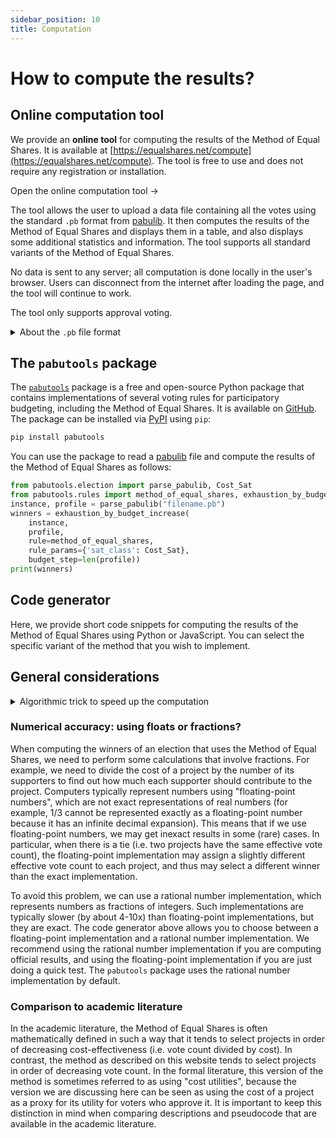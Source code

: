 ```yaml
---
sidebar_position: 10
title: Computation
---
```



# How to compute the results?

## Online computation tool

We provide an **online tool** for computing the results of the Method of Equal Shares. 
It is available at [https://equalshares.net/compute](https://equalshares.net/compute).
The tool is free to use and does not require any registration or installation.

<ComputeToolButton>Open the online computation tool &rarr;</ComputeToolButton>

The tool allows the user to upload a data file containing all the votes using the standard `.pb` format from [pabulib](http://pabulib.org/).
It then computes the results of the Method of Equal Shares and displays them in a table, and also displays some additional statistics and information.
The tool supports all standard variants of the Method of Equal Shares.

No data is sent to any server; all computation is done locally in the user's browser. 
Users can disconnect from the internet after loading the page, and the tool will continue to work.

The tool only supports approval voting.

<details>
<summary>About the <code>.pb</code> file format</summary>
<div>
<p>
The <code>.pb</code> file format is a standard format for storing participatory budgeting data.
It is used by the <a href="http://pabulib.org/">pabulib</a> library.
The format is a simple text format that can be edited with any text editor.
It contains information about the election instance (e.g. the location, date, and budget of the election),
about the projects (e.g. their names and costs), and about the votes (e.g. which projects each voter supports). 
</p>
<p>
Here is a small example of a <code>.pb</code> file:
</p>

```
META
key;value
description;Example election
num_projects;3
num_votes;4
budget;100000
vote_type;approval
PROJECTS
project_id;name;cost
1;Project 1;5000
2;Project 2;10000
3;Project 3;85000
VOTES
voter_id;vote
1;1,2
2;1
3;3
4;1,2,3
```
</div>
</details>



## The `pabutools` package

The [`pabutools`](https://github.com/pbvoting/pabutools) package is a free and open-source Python package that contains implementations of several voting rules for participatory budgeting, including the Method of Equal Shares.
It is available on [GitHub](https://github.com/pbvoting/pabutools).
The package can be installed via [PyPI](https://pypi.org/project/pabutools/) using `pip`:

```bash
pip install pabutools
```

You can use the package to read a [pabulib](http://pabulib.org/) file and compute the results of the Method of Equal Shares as follows:

```python
from pabutools.election import parse_pabulib, Cost_Sat
from pabutools.rules import method_of_equal_shares, exhaustion_by_budget_increase
instance, profile = parse_pabulib("filename.pb")
winners = exhaustion_by_budget_increase(
    instance, 
    profile, 
    rule=method_of_equal_shares, 
    rule_params={'sat_class': Cost_Sat}, 
    budget_step=len(profile))
print(winners)
```

## Code generator

Here, we provide short code snippets for computing the results of the Method of Equal Shares using Python or JavaScript.
You can select the specific variant of the method that you wish to implement.

<CustomCodeSnippetGenerator />

<!--
### Python

```python
def equal_shares_fixed_budget(N, C, cost, u, initial_budget):
    # u[i,c] = utility of voter i for candidate c
    budget = {i : initial_budget/len(N) for i in N}
    committee = []
    total_utility = {c : sum(u[i,c] for i in N) for c in C}
    remaining = {c for c in C if cost[c] > 0 and total_utility[c] > 0} # throw away dummy candidates
    approvers = {c : [i for i in N if u[i,c] > 0] for c in C}
    previous_rho = {c : cost[c] / total_utility[c] for c in remaining}
    while True:
        best = None
        best_rho = float('inf')
        for c in sorted(remaining, key=lambda c : previous_rho[c]):
            if previous_rho[c] > best_rho: # best possible rho for this round still isn't good enough
                break
            if sum(budget[i] for i in approvers[c]) < cost[c]: # unaffordable, can delete
                remaining.remove(c)
                continue
            approvers[c].sort(key=lambda i : budget[i] / u[i,c])
            paid_so_far = 0
            denominator = total_utility[c]
            for j in range(len(approvers[c])):
                rho = (cost[c] - paid_so_far) / denominator
                if rho * u[approvers[c][j], c] <= budget[approvers[c][j]]:
                    # found best rho for this candidate
                    previous_rho[c] = rho
                    if rho < best_rho:
                        best_rho = rho
                        best = c
                    break
                paid_so_far += budget[approvers[c][j]]
                denominator -= u[approvers[c][j],c]
        if not best:
            break

        committee.append(best)
        remaining.remove(best)
        for i in approvers[best]:
            budget[i] -= min(budget[i], best_rho * u[i,best])

    return tuple(sorted(committee))

def equal_shares(N, C, cost, u, budget):
    "Equal Shares with budget completion"
    committee = equal_shares_fixed_budget(N, C, cost, u, budget)
    for percent in range(101, 400):
        new_committee = equal_shares_fixed_budget(N, C, cost, u, budget * percent / 100)
        if sum(cost[c] for c in new_committee) > budget + 0.001:
            break
        committee = new_committee
    return committee
```

### Javascript

```javascript
function sum(xs) {
    return xs.reduce((a, b) => a + b, 0);
}

function equal_shares_fixed_budget(N, C, cost, approvers, B) {
    let budget = {};
    for (let i of N) {
        budget[i] = B / N.length;
    }
    let remaining = new Map(); // remaining candidate -> previous effective vote count
    for (let c of C) {
        if (cost[c] > 0 && approvers[c].length > 0) {
            remaining.set(c, approvers[c].length);
        }
    }
    let committee = [];
    while (true) {
        let best = null;
        let best_eff_vote_count = 0;
        let best_max_payment = Infinity;
        // go through remaining candidates in order of decreasing previous effective vote count
        let remaining_sorted = [...remaining.keys()];
        remaining_sorted.sort((a, b) => remaining.get(b) - remaining.get(a));
        for (let c of remaining_sorted) {
            let previous_eff_vote_count = remaining.get(c);
            if (previous_eff_vote_count < best_eff_vote_count) {
                // c cannot be better than the best so far
                break;
            }
            if (sum(approvers[c].map(i => budget[i])) < cost[c]) {
                // c is not affordable
                remaining.delete(c);
                continue;
            }
            // calculate the effective vote count of c, which involves splitting the cost of c as equally as possible among its approvers
            approvers[c].sort((a, b) => budget[a] - budget[b]);
            let paid_so_far = 0;
            let denominator = approvers[c].length; // this will be the number of approvers who can afford the max payment
            for (let j = 0; j < approvers[c].length; j++) {
                let i = approvers[c][j];
                let max_payment = (cost[c] - paid_so_far) / denominator; // payment if remaining approvers pay equally
                let eff_vote_count = cost[c] / max_payment;
                if (max_payment > budget[i]) {
                    // i cannot afford the max payment, so pays entire remaining budget
                    paid_so_far += budget[i];
                    denominator -= 1;
                } else {
                    // i (and all later approvers) can afford the max payment; stop here
                    remaining.set(c, eff_vote_count);
                    if (eff_vote_count > best_eff_vote_count) {
                        best_eff_vote_count = eff_vote_count;
                        best_max_payment = max_payment;
                        best = c;
                    }
                    break;
                }
            }
        }
        if (!best) {
            break;
        }
        committee.push(best);
        for (let i of approvers[best]) {
            budget[i] = budget[i] - Math.min(budget[i], best_max_payment);
        }
        remaining.delete(best);
    }
    return committee;
}

function equal_shares(N, C, cost, approvers, B) {
    // Method of Equal Shares with Add1U completion
    // Input:
    //   N: list of voters
    //   C: list of candidates
    //   cost[c]: cost of candidate c
    //   approvers[c]: list of voters who approve candidate c
    //   B: budget
    // Output:
    //   committee: list of candidates
    let mes = equal_shares_fixed_budget(N, C, cost, approvers, B);
    let budget = B;
    while (true) {
        // is current outcome exhaustive?
        let is_exhaustive = true;
        for (let extra of C) {
            if (!mes.includes(extra) && sum(mes.map(c => cost[c])) + cost[extra] <= B) {
                is_exhaustive = false;
                break;
            }
        }
        if (is_exhaustive) {
            break;
        }
        // would the next highest budget work?
        let new_budget = budget + N.length;
        let next_mes = equal_shares_fixed_budget(N, C, cost, approvers, new_budget);
        if (sum(next_mes.map(c => cost[c])) <= B) {
            budget = new_budget;
            mes = next_mes;
        } else {
            break;
        }
    }
    // in case there is remaining budget, add the next most popular projects
    let sorted_C = [...C];
    sorted_C.sort((a, b) => approvers[b].length - approvers[a].length);
    for (let extra of sorted_C) {
        if (!mes.includes(extra) && sum(mes.map(c => cost[c])) + cost[extra] <= B) {
            mes.push(extra);
        }
    }
    return mes;
}
```
-->

## General considerations

<details>
<summary>Algorithmic trick to speed up the computation</summary>
<div>
<p>
During the computation, the algorithm needs to repeatedly compute the "<a href="../explanation">effective vote count</a>" of each project,
which is an expensive step. This part can be sped up by only recalculating the effective vote count
if it matters. 
</p>
<p>
The main observation is that the effective vote count <em>can only decrease</em> as the algorithm proceeds.
What we do in the implementation is the following:
we start with the project which had the highest effective vote count in the previous round.
We re-calculate the effective vote count of this project.
Then we compare its new effective vote count with the effective vote count of the project
with the second-highest effective vote count in the previous round.
If the new effective vote count is higher than the effective vote count of the second-highest project,
then we know that we have found the project with the highest effective vote count in the current round
(because all the other projects previously had a lower effective vote count, which in the mean
time could only have decreased even further).
Thus, we can immediately select it.
</p>
<p>
This optimization is used in all the code snippets on this page.
</p>
</div>
</details>

### Numerical accuracy: using floats or fractions?

When computing the winners of an election that uses the Method of Equal Shares, we need to perform some calculations that involve fractions.
For example, we need to divide the cost of a project by the number of its supporters to find out how much each supporter should contribute to the project.
Computers typically represent numbers using "floating-point numbers", which are not exact representations of real numbers (for example, 1/3 cannot be represented exactly as a floating-point number because it has an infinite decimal expansion).
This means that if we use floating-point numbers, we may get inexact results in some (rare) cases.
In particular, when there is a tie (i.e. two projects have the same effective vote count), the floating-point implementation may assign a slightly different effective vote count to each project, and thus may select a different winner than the exact implementation.

To avoid this problem, we can use a rational number implementation, which represents numbers as fractions of integers.
Such implementations are typically slower (by about 4-10x) than floating-point implementations, but they are exact.
The code generator above allows you to choose between a floating-point implementation and a rational number implementation.
We recommend using the rational number implementation if you are computing official results, and using the floating-point implementation if you are just doing a quick test.
The `pabutools` package uses the rational number implementation by default.

### Comparison to academic literature

In the academic literature, the Method of Equal Shares is often mathematically defined in such a way that it tends to select projects in order of decreasing cost-effectiveness (i.e. vote count divided by cost).
In contrast, the method as described on this website tends to select projects in order of decreasing vote count.
In the formal literature, this version of the method is sometimes referred to as using "cost utilities", because the version we are discussing here can be seen as using the cost of a project as a proxy for its utility for voters who approve it.
It is important to keep this distinction in mind when comparing descriptions and pseudocode that are available in the academic literature.
